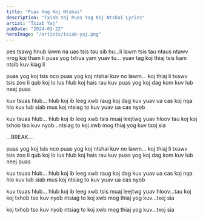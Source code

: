 ```yaml
---
title: "Puas Yog Koj Ntshai"
description: "Txiab Yaj Puas Yog Koj Ntshai Lyrics"
artist: "Txiab Yaj"
pubDate: "2024-03-22"
heroImage: "/artists/txiab-yaj.png"
---
```


pes tsawg hnub lawm na
uas tsis tau sib hu...li lawm
tsis tau ntaus ntawv
nrog koj tham li
puas yog txhua yam
yuav tu... yuav tag
koj thiaj tsis kam
ntsib kuv kiag li

puas yog koj tsis nco
puas yog koj ntshai kuv
no lawm...
koj thiaj li txawv
tsis zoo li qub
koj lo lus hlub
koj hais rau kuv
puas yog koj dag
kom kuv lub neej puas

kuv tsuas hlub...
hlub koj ib leeg xwb
raug koj dag
kuv yuav ua cas
koj nqa hlo
kuv lub siab mus
koj ntsiag to
kuv yuav ua cas nyob

kuv tsuas hlub...
hlub koj ib leeg xwb
tsis muaj leejtwg
yuav hloov tau koj
koj txhob tso
kuv nyob...ntsiag to
koj xwb mog
thiaj yog kuv txoj sia

...BREAK...

puas yog koj tsis nco
puas yog koj ntshai kuv
no lawm...
koj thiaj li txawv
tsis zoo li qub
koj lo lus hlub
koj hais rau kuv
puas yog koj dag
kom kuv lub neej puas

kuv tsuas hlub...
hlub koj ib leeg xwb
raug koj dag
kuv yuav ua cas
koj nqa hlo
kuv lub siab mus
koj ntsiag to
kuv yuav ua cas nyob

kuv tsuas hlub...
hlub koj ib leeg xwb
tsis muaj leejtwg
yuav hloov...tau koj
koj txhob tso
kuv nyob ntsiag to
koj xwb mog
thiaj yog kuv...txoj sia

koj txhob tso
kuv nyob ntsiag to
koj xwb mog
thiaj yog kuv...txoj sia
